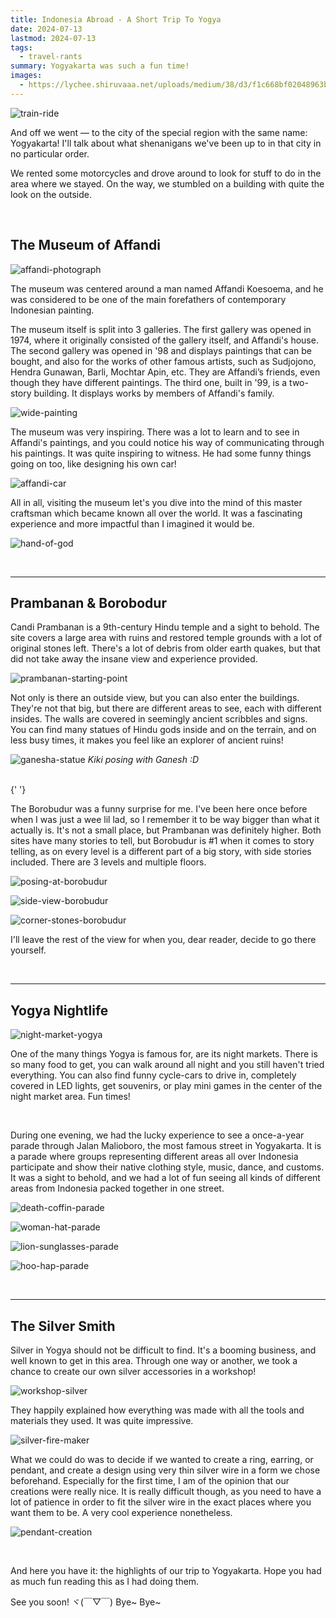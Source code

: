 ```yaml
---
title: Indonesia Abroad - A Short Trip To Yogya
date: 2024-07-13
lastmod: 2024-07-13
tags:
  - travel-rants
summary: Yogyakarta was such a fun time!
images:
  - https://lychee.shiruvaaa.net/uploads/medium/38/d3/f1c668bf02048963b83aa384949f.jpg
---
```


![train-ride](https://lychee.shiruvaaa.net/uploads/medium2x/2e/7d/5b306214a0068760e764705e9ef4.jpg)

And off we went &mdash; to the city of the special region with the same name: Yogyakarta! I'll talk about what shenanigans we've been up to in that city in no particular order.

We rented some motorcycles and drove around to look for stuff to do in the area where we stayed. On the way, we stumbled on a building with quite the look on the outside.

<br />

## The Museum of Affandi

![affandi-photograph](https://lychee.shiruvaaa.net/uploads/medium2x/a6/c4/58665d189d8c1ca02165b8f9e8d3.jpg)

The museum was centered around a man named Affandi Koesoema, and he was considered to be one of the main forefathers of contemporary Indonesian painting.

The museum itself is split into 3 galleries. The first gallery was opened in 1974, where it originally consisted of the gallery itself, and Affandi's house.
The second gallery was opened in '98 and displays paintings that can be bought, and also for the works of other famous artists, such as Sudjojono, Hendra Gunawan, Barli, Mochtar Apin, etc. They are Affandi’s friends, even though they have different paintings.
The third one, built in '99, is a two-story building. It displays works by members of Affandi's family.

![wide-painting](https://lychee.shiruvaaa.net/uploads/medium2x/72/05/17e1674607e4919ec161bbda5ba1.jpg)

The museum was very inspiring. There was a lot to learn and to see in Affandi's paintings, and you could notice his way of communicating through his paintings. It was quite inspiring to witness. He had some funny things going on too, like designing his own car!

![affandi-car](https://lychee.shiruvaaa.net/uploads/medium2x/6d/86/5bcd622e72eb4e45dbac70050de5.jpg)

All in all, visiting the museum let's you dive into the mind of this master craftsman which became known all over the world. It was a fascinating experience and more impactful than I imagined it would be.

![hand-of-god](https://lychee.shiruvaaa.net/uploads/medium/32/31/c4e70cc20f567143c2433619dcb1.jpg)

<br />

---

## Prambanan & Borobodur

Candi Prambanan is a 9th-century Hindu temple and a sight to behold. The site covers a large area with ruins and restored temple grounds with a lot of original stones left. There's a lot of debris from older earth quakes, but that did not take away the insane view and experience provided.

![prambanan-starting-point](https://lychee.shiruvaaa.net/uploads/medium/db/3f/7b365aefe16ae627bbacd2640694.jpg)

Not only is there an outside view, but you can also enter the buildings. They're not that big, but there are different areas to see, each with different insides. The walls are covered in seemingly ancient scribbles and signs. You can find many statues of Hindu gods inside and on the terrain, and on less busy times, it makes you feel like an explorer of ancient ruins!

![ganesha-statue](https://lychee.shiruvaaa.net/uploads/medium/8e/25/572e151d688172edc60ec1ffd730.jpg)
_Kiki posing with Ganesh :D_

<br />{' '}

The Borobudur was a funny surprise for me. I've been here once before when I was just a wee lil lad, so I remember it to be way bigger than what it actually is. It's not a small place, but Prambanan was definitely higher. Both sites have many stories to tell, but Borobudur is #1 when it comes to story telling, as on every level is a different part of a big story, with side stories included. There are 3 levels and multiple floors.

![posing-at-borobudur](https://lychee.shiruvaaa.net/uploads/medium/a5/d7/a64f81323bac40410db5b250afea.jpg)

![side-view-borobudur](https://lychee.shiruvaaa.net/uploads/medium/45/02/d2be343b1bb738be3ea75f001cd8.jpg)

![corner-stones-borobudur](https://lychee.shiruvaaa.net/uploads/medium/e6/46/e33f13ae460d76cc13f77ef3b575.jpg)

I'll leave the rest of the view for when you, dear reader, decide to go there yourself.

<br />

---

## Yogya Nightlife

![night-market-yogya](https://lychee.shiruvaaa.net/uploads/medium/ea/99/bcb0f8539a995e64c361e74e7339.jpg)

One of the many things Yogya is famous for, are its night markets. There is so many food to get, you can walk around all night and you still haven't tried everything. You can also find funny cycle-cars to drive in, completely covered in LED lights, get souvenirs, or play mini games in the center of the night market area. Fun times!

<br />

During one evening, we had the lucky experience to see a once-a-year parade through Jalan Malioboro, the most famous street in Yogyakarta. It is a parade where groups representing different areas all over Indonesia participate and show their native clothing style, music, dance, and customs. It was a sight to behold, and we had a lot of fun seeing all kinds of different areas from Indonesia packed together in one street.

![death-coffin-parade](https://lychee.shiruvaaa.net/uploads/medium/58/9d/31457cbda4b5d71ab8a2fa349656.jpg)

![woman-hat-parade](https://lychee.shiruvaaa.net/uploads/medium/1e/43/18a59177337e35d2c9683134fd93.jpg)

![lion-sunglasses-parade](https://lychee.shiruvaaa.net/uploads/medium/00/f5/fc5ed723dc806ed78f45f271c946.jpg)

![hoo-hap-parade](https://lychee.shiruvaaa.net/uploads/medium/43/c7/6d947c6b4f13ef0d647da13ed534.jpg)

<br />

---

## The Silver Smith

Silver in Yogya should not be difficult to find. It's a booming business, and well known to get in this area. Through one way or another, we took a chance to create our own silver accessories in a workshop!

![workshop-silver](https://lychee.shiruvaaa.net/uploads/medium/35/28/069cfa40350c7fdeb8b7da0b6294.jpg)

They happily explained how everything was made with all the tools and materials they used. It was quite impressive.

![silver-fire-maker](https://lychee.shiruvaaa.net/uploads/medium/d2/89/e8df50373d60dd981738883d680f.jpg)

What we could do was to decide if we wanted to create a ring, earring, or pendant, and create a design using very thin silver wire in a form we chose beforehand. Especially for the first time, I am of the opinion that our creations were really nice. It is really difficult though, as you need to have a lot of patience in order to fit the silver wire in the exact places where you want them to be. A very cool experience nonetheless.

![pendant-creation](https://lychee.shiruvaaa.net/uploads/medium/87/39/a13fad85e9fc85efe9381f410969.jpg)

<br />

And here you have it: the highlights of our trip to Yogyakarta. Hope you had as much fun reading this as I had doing them.

See you soon!
ヾ(￣▽￣) Bye~ Bye~

<br />
